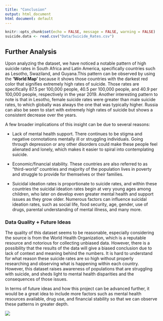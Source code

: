 ```yaml
---
title: "Conclusion"
output: html_document
html document: default
---
```


```r
knitr::opts_chunk$set(echo = FALSE, message = FALSE, warning = FALSE)
suicide.data <- read.csv("Data/Suicide_Rates.csv")
```

## Further Analysis

Upon analyzing the dataset, we have noticed a notable pattern of high suicide 
rates in South Africa and Latin America, specifically countries such as Lesotho,
Swaziland, and Guyana.This pattern can be observed by using the **'World Map'** 
because it shows those countries with the darkest red color that signifies 
extremely high rates of suicide. Those rates are specifically 87.5 per 100,000
people, 40.5 per 100,000 people, and 40.9 per 100,000 people, respectively in 
the year 2019. Another interesting pattern to note is that in Lesotho, female 
suicide rates were greater than male suicide rates, to which globally was 
always the one that was typically higher. Russia can also be seen to start with 
extremely high rates of suicide but shows a consistent decrease over the years.

A few broader implications of this insight can be due to several reasons: 

- Lack of mental health support. There continues to be stigma and negative 
connotations mentally ill or struggling individuals. Going through depression 
or any other disorders could make these people feel alienated and lonely, which 
makes it easier to spiral into contemplating suicide.

- Economic/financial stability. These countries are also referred to as
"third-world" countries and majority of the population lives in poverty and
struggle to provide for themselves or their families. 

- Suicidal ideation rates is proportionate to suicide rates, and within these
countries the suicidal ideation rates begin at very young ages among children,
who later on develop even greater mental health and support issues as they grow
older. Numerous factors can influence suicidal ideation rates, such as social 
life, food security, age, gender, use of drugs, parental understanding of 
mental illness, and many more.


### Data Quality + Future Ideas

The quality of this dataset seems to be reasonable, especially considering the 
source is from the World Health Organization, which is a reputable resource and 
notorious for collecting unbiased data. However, there is a possibility that the 
results of the data will give a biased conclusion due to lack of context and 
meaning behind the numbers. It is hard to understand for what reason these 
suicide rates are so high without properly researching and observing what is 
happening within each country. However, this dataset raises awareness of 
populations that are struggling with suicide, and sheds light 
to mental health disparities and the consequences of those issues.

In terms of future ideas and how this project can be advanced further, it would 
be a great idea to include more factors such as mental health resources available, 
drug use, and financial stability so that we can observe these patterns in 
greater depth.


![](hotline.png)